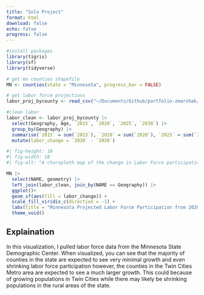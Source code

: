 ```yaml
---
title: "Solo Project"
format: html
download: false
echo: false
progress: false
---
```


```r
#install packages
library(tigris)
library(sf)
library(tidyverse)
```

```r
# get mn counties shapefile
MN <- counties(state = "Minnesota", progress_bar = FALSE)
```

```r
# get labor force projections
labor_proj_bycounty <- read_csv("~/Documents/Github/portfolio-zmarshak/data/mn-counties_labor_rates.csv")
```

```r
#clean labor
labor_clean <- labor_proj_bycounty |>
  select(Geography, Age, `2015`, `2020`, `2025`, `2030`) |>
  group_by(Geography) |>
  summarise(`2015` = sum(`2015`), `2020` = sum(`2020`), `2025` = sum(`2025`), `2030` =  sum(`2030`)) |>
  mutate(labor_change = `2030` - `2020`)
```

```r
#| fig-height: 10
#| fig-width: 18
#| fig-alt: "A choropleth map of the change in Labor Force participation from 2020 to 2030 in Minnesota by county. The Twin Cities metro area is expected to see large growth over this period, and the rest of the state is expected to see much smaller growth or even negative growth."

MN |>
  select(NAME, geometry) |>
  left_join(labor_clean, join_by(NAME == Geography)) |>
  ggplot()+
  geom_sf(aes(fill = labor_change)) +
  scale_fill_viridis_c(direction = -1) +
  labs(title = "Minnesota Projected Labor Force Participation from 2020 to 2030", fill = "Projected Change by County", caption = "Projected Labor Force Participation Changes in Minnesota from 2020 to 2030 by county. (Created by: Zach Marshak April 2024, Data Sources: US Census Bureau, MN State Demographic Center)") +
  theme_void()
```

## Explaination 
In this visualization, I pulled labor force data from the Minnesota State Demographic Center. When visualized, you can see that the majority of counties in the state are expected to see very minimal growth and even shrinking labor force participation however, the counties in the Twin Cities Metro area are expected to see a much larger growth. This could because of growing populations in Twin Cities while there may likely be shrinking populations in the rural areas of the state.

